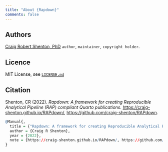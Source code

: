 ```yaml
---
title: "About {Rapdown}"
comments: false
---
```


## Authors

[Craig Robert Shenton, PhD](https://github.com/craig-shenton) `author`, `maintainer`, `copyright holder`.

## Licence

MIT License, see [`LICENSE.md`](https://github.com/craig-shenton/RAPdown/blob/main/LICENSE)

## Citation

Shenton, CR (2022). *Rapdown: A framework for creating Reproducible Analytical Pipeline (RAP) compliant Quarto publications.* [https://craig-shenton.github.io/RAPdown/](https://craig-shenton.github.io/RAPdown/), [https://github.com/craig-shenton/RAPdown](https://github.com/craig-shenton/RAPdown).

```r
@Manual{,
  title = {"Rapdown: A framework for creating Reproducible Analytical Pipeline (RAP) compliant Quarto publications."},
  author = {Craig R Shenton},
  year = {2022},
  note = {https://craig-shenton.github.io/RAPdown/, https://github.com/craig-shenton/RAPdown},
}
```

